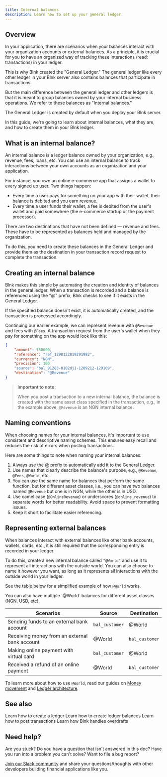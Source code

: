```yaml
---
title: Internal balances
description: Learn how to set up your general ledger.
---
```


## Overview

In your application, there are scenarios when your balances interact with your organization accounts or external balances. As a principle, it is crucial for you to have an organized way of tracking these interactions (read: transactions) in your ledger.

This is why Blnk created the "General Ledger." The general ledger like every other ledger in your Blnk server also contains balances that participate in transactions. 

But the main difference between the general ledger and other ledgers is that it is meant to group balances owned by your internal business operations. We refer to these balances as "Internal balances."

<Note>
    The General Ledger is created by default when you deploy your Blnk server.
</Note>

In this guide, we're going to learn about internal balances, what they are, and how to create them in your Blnk ledger.

## What is an internal balance?

An internal balance is a ledger balance owned by your organization, e.g., revenue, fees, loans, etc. You can use an internal balance to track interactions between your own accounts as an organization and your application. 

For instance, you own an online e-commerce app that assigns a wallet to every signed up user. Two things happen:

- Every time a user pays for something on your app with their wallet, their balance is debited and you earn revenue. 
- Every time a user funds their wallet, a fee is debited from the user's wallet and paid somewhere (the e-commerce startup or the payment processor).

There are two destinations that have not been defined — revenue and fees. These have to be represented as balances held and managed by the organization. 

To do this, you need to create these balances in the General Ledger and provide them as the destination in your transaction record request to complete the transaction. 

## Creating an internal balance

Blnk makes this simple by automating the creation and identity of balances in the general ledger. When a transaction is recorded and a balance is referenced using the "@" prefix, Blnk checks to see if it exists in the General Ledger.

If the specified balance doesn't exist, it is automatically created, and the transaction is processed accordingly.

Continuing our earlier example, we can represent revenue with `@Revenue` and fees with `@Fees`. A transaction request from the user's wallet when they pay for something on the app would look like this:

```json request
{
    "amount": 750000,
    "reference": "ref_1298122819291982",
    "currency": "NGN",
    "precision": 100
    "source": "bal_91283-8102dj1-1209212-129109",
    "destination": "@Revenue"
}
```

>**Important to note:**
>
>When you post a transaction to a new internal balance, the balance is created with the same asset class specified in the transaction, e.g., in the example above, `@Revenue` is an NGN internal balance.

## Naming conventions

When choosing names for your internal balances, it's important to use consistent and descriptive naming schemes. This ensures easy recall and reduces the risk of errors when posting transactions. 

Here are some things to note when naming your internal balances:

1. Always use the @ prefix to automatically add it to the General Ledger.
2. Use names that clearly describe the balance's purpose, e.g., `@Revenue`, `@Fees`, `@World`, etc.
3. You can use the same name for balances that perform the same function, but for different asset classes, i.e., you can have two balances named `@Revenue` but one is in NGN, while the other is in USD.
4. Use camel case (`@OnlineRevenue`) or underscores (`@online_revenue`) to separate words for better readability. Avoid space to prevent formatting issues.
5. Keep it short to facilitate easier referencing.

## Representing external balances

When balances interact with external balances like other bank accounts, wallets, cards, etc., it is still required that the corresponding entry is recorded in your ledger.

To do this, create a new internal balance called `"@World"` and use it to represent all interactions with the outside world. You can also choose to name it however you want, as long as it represents all interactions with the outside world in your ledger.

See the table below for a simplified example of how `@World` works.

<Note>
    You can also have multiple `@World` balances for different asset classes (NGN, USD, etc).
</Note>

| Scenarios | Source | Destination 
| --- | --- | ---
| Sending funds to an external bank account | `bal_customer` | @World
| Receiving money from an external bank account | @World | `bal_customer`
| Making online payment with virtual card | `bal_customer` | @World
| Received a refund of an online payment | @World | `bal_customer`

To learn more about how to use `@World`, read our guides on [Money movement](../guide/money-movement-map) and [Ledger architecture](../guide/ledger-architecture).

## See also

<CardGroup>
    <Card title="Get started with ledgers" icon="book-open-cover" href="/ledger/tutorial/create-a-ledger">
	    Learn how to create a ledger
    </Card>
    <Card title="Create a balance" icon="book-open-cover" href="/ledger/tutorial/create-a-balance">
	    Learn how to create ledger balances
    </Card>
    <Card title="Record transactions" icon="book-open-cover" href="/ledger/tutorial/record-a-transaction">
	    Learn how to post transactions
    </Card>
    <Card title="Handling overdrafts" icon="book-open-cover" href="/ledger/tutorial/overdrafts">
	    Learn how Blnk handles overdrafts
    </Card>
</CardGroup>

## Need help?

Are you stuck? Do you have a question that isn't answered in this doc? Have you run into a problem you can't solve? Want to file a bug report?

[Join our Slack community](https://join.slack.com/t/blnk-ledger/shared_invite/zt-2fwdivkvm-zHW4F8lwtVsbIaPg~dyx9w) and share your questions/thoughts with other developers building financial applications like you.